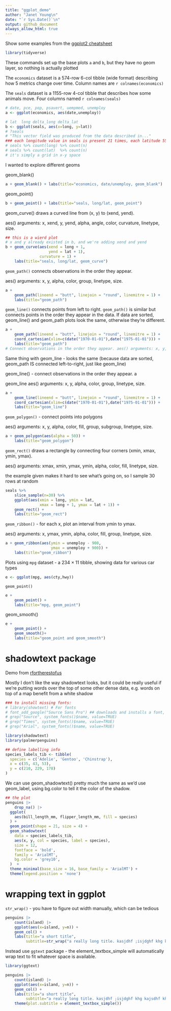 ```yaml
---
title: "ggplot_demo"
author: "Janet Young\n"
date: "`r Sys.Date()`\n"
output: github_document
always_allow_html: true
---
```



Show some examples from the [ggplot2 cheatsheet](https://rstudio.github.io/cheatsheets/html/data-visualization.html)


```r
library(tidyverse)
```

These commands set up the base plots `a` and `b`, but they have no geom layer, so nothing is actually plotted

The `economics` dataset is a 574-row 6-col tibble (wide format) describing how 5 metrics change over time. Column names are `r colnames(economics)`

The `seals` dataset is a 1155-row 4-col tibble that describes how some animals move. Four columns named `r colnames(seals)`


```r
# date, pce, pop, psavert, uempmed, unemploy
a <- ggplot(economics, aes(date,unemploy))

# lat  long delta_long delta_lat
b <- ggplot(seals, aes(x=long, y=lat))
# ?seals 
# "This vector field was produced from the data described in..."
### each longitude value in seals is present 21 times, each latitude 55 times
# seals %>% count(long) %>% count(n)
# seals %>% count(lat)  %>% count(n)
# it's simply a grid in x-y space
```

I wanted to explore different geoms

geom_blank()

```r
a + geom_blank() + labs(title="economics, date/unemploy, geom_blank")
```
geom_point()

```r
b + geom_point() + labs(title="seals, long/lat, geom_point")
```
geom_curve() draws a curved line from (x, y) to (xend, yend). 

aes() arguments: x, xend, y, yend, alpha, angle, color, curvature, linetype, size.

```r
## this is a wierd plot
# x and y already existed in b, and we're adding xend and yend
b + geom_curve(aes(xend = long + 1, 
                   yend = lat + 1), 
               curvature = 1) + 
    labs(title="seals, long/lat, geom_curve")
```
`geom_path()` connects observations in the order they appear.

aes() arguments: x, y, alpha, color, group, linetype, size.


```r
a + 
    geom_path(lineend = "butt", linejoin = "round", linemitre = 1) +
    labs(title="geom_path")
```

`geom_line()` connects points from left to right. `geom_path()` is similar but connects points in the order they appear in the data. If data are sorted, geom_line() and geom_path plots look the same, otherwise they're different.

```r
a + 
    geom_path(lineend = "butt", linejoin = "round", linemitre = 1) +
    coord_cartesian(xlim=c(date("1970-01-01"),date("1975-01-01"))) +
    labs(title="geom_path")
# Connect observations in the order they appear. aes() arguments: x, y, alpha, color, group, linetype, size.
```

Same thing with geom_line - looks the same (because data are sorted, geom_path IS connected left-to-right, just like geom_line)

geom_line() - connect observations in the order they appear. a

geom_line aes() arguments: x, y, alpha, color, group, linetype, size.
```r
a + 
    geom_line(lineend = "butt", linejoin = "round", linemitre = 1) +
    coord_cartesian(xlim=c(date("1970-01-01"),date("1975-01-01"))) +
    labs(title="geom_line")
```

`geom_polygon()` - connect points into polygons

aes() arguments: x, y, alpha, color, fill, group, subgroup, linetype, size.

```r
a + geom_polygon(aes(alpha = 50)) +
    labs(title="geom_polygon")
```

`geom_rect()` draws a rectangle by connecting four corners (xmin, xmax, ymin, ymax).

aes() arguments: xmax, xmin, ymax, ymin, alpha, color, fill, linetype, size.

the example given makes it hard to see what's going on, so I sample 30 rows at random

```r
seals %>% 
    slice_sample(n=30) %>% 
    ggplot(aes(xmin = long, ymin = lat, 
               xmax = long + 1, ymax = lat + 1)) + 
    geom_rect() +
    labs(title="geom_rect")
```

`geom_ribbon()` - for each x, plot an interval from ymin to ymax. 

aes() arguments: x, ymax, ymin, alpha, color, fill, group, linetype, size.


```r
a + geom_ribbon(aes(ymin = unemploy - 900, 
                    ymax = unemploy + 900)) +
    labs(title="geom_ribbon")
```
Plots using `mpg` dataset - a 234 × 11 tibble, showing data for various car types

```r
e <- ggplot(mpg, aes(cty,hwy))
```

`geom_point()`

```r
e + 
    geom_point() +
    labs(title="mpg, geom_point")
```

geom_smooth()

```r
e + 
    geom_point() + 
    geom_smooth()+
    labs(title="geom_point and geom_smooth")
```


# shadowtext package

Demo from [rfortherestofus](https://rfortherestofus.com/2024/05/shadowtext-ggplot)

Mostly I don't like the way shadowtext looks, but it could be really useful if we're putting words over the top of some other dense data, e.g. words on top of a map benefit from a white shadow

```r
### to install missing fonts:
# library(showtext) # For fonts
# font_add_google("Source Sans Pro") ## downloads and installs a font, except I don't think it necessarily makes the font available always?  maybe I need to restart the computer before I can use it?
# grep("Source", system_fonts()$name, value=TRUE)
# grep("Times", system_fonts()$name, value=TRUE)
# grep("Arial", system_fonts()$name, value=TRUE)
```

```r
library(shadowtext)
library(palmerpenguins)
```



```r
## define labelling info
species_labels_tib <- tibble(
  species = c('Adelie', 'Gentoo', 'Chinstrap'),
  x = c(35, 43, 53),
  y = c(210, 229, 178)
)
```

We can use geom_shadowtext() pretty much the same as we'd use geom_label, using bg.color to tell it the color of the shadow. 

```r
## the plot
penguins |> 
    drop_na() |>
  ggplot(
    aes(bill_length_mm, flipper_length_mm, fill = species)
  ) +
  geom_point(shape = 21, size = 4) +
  geom_shadowtext(
    data = species_labels_tib,
    aes(x, y, col = species, label = species),
    size = 12,
    fontface = 'bold',
    family = 'ArialMT',
    bg.color = 'grey10',
  )  +
  theme_minimal(base_size = 16, base_family = 'ArialMT') +
  theme(legend.position = 'none')
```

# wrapping text in ggplot

`str_wrap()` - you have to figure out width manually, which can be tedious

```r
penguins |> 
    count(island) |>
    ggplot(aes(x=island, y=n)) +
    geom_col() +
    labs(title="a short title",
         subtitle=str_wrap("a really long title. kasjdhf ;isjdghf khg kajsdhf khg alsidgf kjhg ljhags dfj hgkjahsdgfkjhg a  ljhsdgf ljhglsdjhfg", width=50))
```

Instead use `ggtext` package - the element_textbox_simple will automatically wrap text to fit whatever space is available.

```r
library(ggtext)
```

```r
penguins |> 
    count(island) |>
    ggplot(aes(x=island, y=n)) +
    geom_col() +
    labs(title="a short title",
         subtitle="a really long title. kasjdhf ;isjdghf khg kajsdhf khg alsidgf kjhg ljhags dfj hgkjahsdgfkjhg a  ljhsdgf ljhglsdjhfg") +
    theme(plot.subtitle = element_textbox_simple())
```


